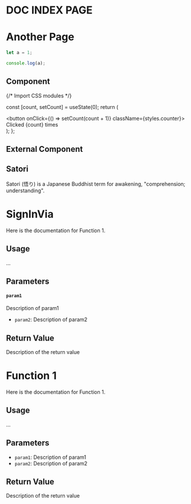 # DOC INDEX PAGE

# Another Page

```js filename="demo.js" {3} copy
let a = 1;

console.log(a);
```

## Component


{/* Import CSS modules */}

  const [count, setCount] = useState(0);
  return (
    <div>
      <button onClick={() => setCount(count + 1)} className={styles.counter}>
        Clicked {count} times
      </button>
    </div>
  );
};

<Counter />

## External Component


<Counters />

## Satori

Satori (悟り) is a Japanese Buddhist term for awakening, "comprehension; understanding".

# SignInVia

Here is the documentation for Function 1.

## Usage

...

## Parameters

#### `param1`

Description of param1

- `param2`: Description of param2

## Return Value

Description of the return value

# Function 1

Here is the documentation for Function 1.

## Usage

...

## Parameters

- `param1`: Description of param1
- `param2`: Description of param2

## Return Value

Description of the return value
